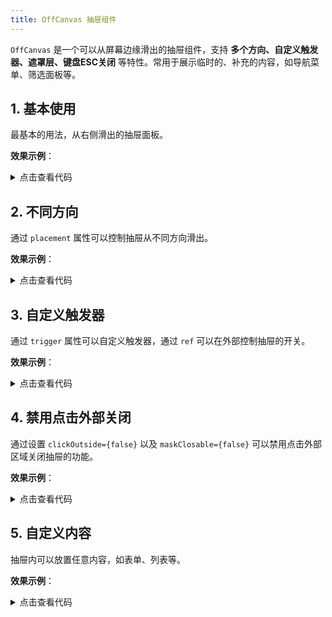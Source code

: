```yaml
---
title: OffCanvas 抽屉组件
---
```



`OffCanvas` 是一个可以从屏幕边缘滑出的抽屉组件，支持 **多个方向、自定义触发器、遮罩层、键盘ESC关闭** 等特性。常用于展示临时的、补充的内容，如导航菜单、筛选面板等。

## 1. 基本使用

最基本的用法，从右侧滑出的抽屉面板。

**效果示例**：

<Card>
<Basic />
<details className="mt-3">
<summary>点击查看代码</summary>
```jsx
import React from "react";
import OffCanvas from "@site/src/components/web-elements/adou-off-canvas";
const Basic = () => {
  return (
    <OffCanvas
      title="基础示例"
      trigger={<button className="btn btn-primary">打开抽屉</button>}
    >
      <div>
        <p>这是一个基础的抽屉示例</p>
        <p>点击遮罩层或关闭按钮可以关闭抽屉</p>
      </div>
    </OffCanvas>
  );
};
export default Basic;
```
</details>
</Card>

## 2. 不同方向

通过 `placement` 属性可以控制抽屉从不同方向滑出。

**效果示例**：

<Card>
<Placement />
<details className="mt-3">
<summary>点击查看代码</summary>
```jsx
import React from "react";
import OffCanvas from "@site/src/components/web-elements/adou-off-canvas";
const Placement = () => {
  return (
    <div className="d-flex gap-2">
      <OffCanvas
        placement="start"
        title="左侧抽屉"
        trigger={<button className="btn btn-primary">从左侧打开</button>}
      >
        <p>从左侧滑出的抽屉</p>
      </OffCanvas>
      <OffCanvas
        placement="top"
        height="300px"
        title="顶部抽屉"
        trigger={<button className="btn btn-primary">从顶部打开</button>}
      >
        <p>从顶部滑出的抽屉</p>
      </OffCanvas>
    </div>
  );
};
export default Placement;
```
</details>
</Card>

## 3. 自定义触发器

通过 `trigger` 属性可以自定义触发器，通过 `ref` 可以在外部控制抽屉的开关。

**效果示例**：

<Card>
<CustomTrigger />
<details className="mt-3">
<summary>点击查看代码</summary>
```jsx
import React, { useRef } from "react";
import OffCanvas from "@site/src/components/web-elements/adou-off-canvas";
const CustomTrigger = () => {
  const offCanvasRef = useRef<any>();
  return (
    <div>
      <OffCanvas
        actRef={offCanvasRef}
        title="自定义触发器"
        trigger={
          <div className="d-flex gap-2">
            <button className="btn btn-primary">触发器1</button>
            <button className="btn btn-secondary">触发器2</button>
          </div>
        }
      >
        <p>使用自定义的触发器打开抽屉</p>
      </OffCanvas>
      <button
        className="btn btn-link"
        onClick={() => offCanvasRef.current.open()}
      >
        外部打开抽屉
      </button>
    </div>
  );
};
export default CustomTrigger;
```
</details>
</Card>

## 4. 禁用点击外部关闭

通过设置 `clickOutside={false}` 以及 `maskClosable={false}` 可以禁用点击外部区域关闭抽屉的功能。

**效果示例**：

<Card>
<NoClickOutside />
<details className="mt-3">
<summary>点击查看代码</summary>
```jsx
import OffCanvas from "@site/src/components/web-elements/adou-off-canvas";
import React from "react";
const NoClickOutside = () => {
  return (
    <OffCanvas
      clickOutside={false}
      maskClosable={false}
      trigger={<button className="btn btn-primary">打开抽屉</button>}
    >
      <div className="p-3">
        <h5>禁用点击外部关闭</h5>
        <p>只能通过关闭按钮关闭抽屉</p>
      </div>
    </OffCanvas>
  );
};
export default NoClickOutside;
```
</details>
</Card>

## 5. 自定义内容

抽屉内可以放置任意内容，如表单、列表等。

**效果示例**：

<Card>
<CustomContent />
<details className="mt-3">
<summary>点击查看代码</summary>
```jsx
import OffCanvas from "@site/src/components/web-elements/adou-off-canvas";
import React from "react";
const CustomContent = () => {
  return (
    <OffCanvas trigger={<button className="btn btn-primary">打开抽屉</button>}>
      <div className="p-3">
        <h5>自定义内容</h5>
        <form>
          <div className="mb-3">
            <label className="form-label">邮箱</label>
            <input type="email" className="form-control" />
          </div>
          <div className="mb-3">
            <label className="form-label">密码</label>
            <input type="password" className="form-control" />
          </div>
          <button type="submit" className="btn btn-primary">
            提交
          </button>
        </form>
      </div>
    </OffCanvas>
  );
};
export default CustomContent;

```
</details>
</Card>

## 属性

### 组件属性

| 属性名 | 类型 | 默认值 | 描述 |
| ----------------- | --------------------------------- | -------- | -------------------------------------------------------------------- |
| title | `React.ReactNode` | `'Offcanvas'` | 抽屉标题。 |
| placement | `'start' \| 'end' \| 'top' \| 'bottom'` | `'end'` | 抽屉滑出的方向。 |
| width | `string \| number` | `'400px'` | 抽屉宽度（左右方向时有效）。 |
| height | `string \| number` | `'100%'` | 抽屉高度（上下方向时为宽度）。 |
| showMask | `boolean` | `true` | 是否显示遮罩层。 |
| maskClosable | `boolean` | `true` | 点击遮罩层是否可以关闭。 |
| showCloseButton | `boolean` | `true` | 是否显示关闭按钮。 |
| clickOutside | `boolean` | `true` | 是否可以点击外部区域关闭。 |
| className | `string` | `''` | 抽屉容器的自定义类名。 |
| headerClassName | `string` | `''` | 抽屉头部的自定义类名。 |
| bodyClassName | `string` | `''` | 抽屉内容区的自定义类名。 |
| trigger | `React.ReactNode` | - | 自定义触发器。 |
| onClose | `() => void` | - | 抽屉关闭时的回调。 |
| onOpen | `() => void` | - | 抽屉打开时的回调。 |

### ref 方法

组件通过 `actRef` 或 `ref` 暴露以下方法：

| 方法名 | 说明 | 参数 | 返回值 |
| ----------------- | --------------------------------- | -------- | -------------------------------------------------------------------- |
| open | 打开抽屉。 | - | `void` |
| close | 关闭抽屉。 | - | `void` |
| toggle | 切换抽屉开关状态。 | - | `void` |
| isOpen | 获取当前抽屉是否打开。 | - | `boolean` |

## 注意事项

1. **动画时序**：
   - 打开时：先显示遮罩层（100ms）后显示抽屉
   - 关闭时：先隐藏抽屉（300ms）后隐藏遮罩层（500ms）

2. **样式覆盖**：
   - 可以通过 `className`、`headerClassName`、`bodyClassName` 自定义样式
   - 宽度和高度可以通过 `width` 和 `height` 属性控制

3. **可访问性**：
   - 组件包含适当的 ARIA 属性
   - 支持键盘操作

4. **性能优化**：
   - 使用 `useClickOutside` hook 处理外部点击
   - 动画使用 CSS transform 实现

## 常见问题

### Q: 如何在外部控制抽屉的开关？

A: 可以通过 ref 来控制：
